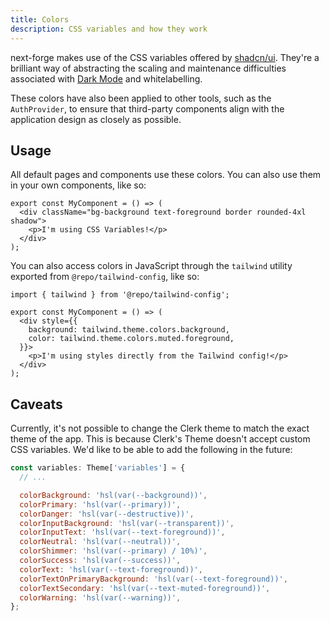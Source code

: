 ```yaml
---
title: Colors
description: CSS variables and how they work
---
```


next-forge makes use of the CSS variables offered by [shadcn/ui](https://ui.shadcn.com/). They're a brilliant way of abstracting the scaling and maintenance difficulties associated with [Dark Mode](/packages/design-system/dark-mode) and whitelabelling.

These colors have also been applied to other tools, such as the `AuthProvider`, to ensure that third-party components align with the application design as closely as possible.

## Usage

All default pages and components use these colors. You can also use them in your own components, like so:

```component.tsx
export const MyComponent = () => (
  <div className="bg-background text-foreground border rounded-4xl shadow">
    <p>I'm using CSS Variables!</p>
  </div>
);
```

You can also access colors in JavaScript through the `tailwind` utility exported from `@repo/tailwind-config`, like so:

```tsx title="component.tsx"
import { tailwind } from '@repo/tailwind-config';

export const MyComponent = () => (
  <div style={{
    background: tailwind.theme.colors.background,
    color: tailwind.theme.colors.muted.foreground,
  }}>
    <p>I'm using styles directly from the Tailwind config!</p>
  </div>
);
```

## Caveats

Currently, it's not possible to change the Clerk theme to match the exact theme of the app. This is because Clerk's Theme doesn't accept custom CSS variables. We'd like to be able to add the following in the future:

```jsx title="packages/design-system/providers/clerk.tsx {4-15}"
const variables: Theme['variables'] = {
  // ...

  colorBackground: 'hsl(var(--background))',
  colorPrimary: 'hsl(var(--primary))',
  colorDanger: 'hsl(var(--destructive))',
  colorInputBackground: 'hsl(var(--transparent))',
  colorInputText: 'hsl(var(--text-foreground))',
  colorNeutral: 'hsl(var(--neutral))',
  colorShimmer: 'hsl(var(--primary) / 10%)',
  colorSuccess: 'hsl(var(--success))',
  colorText: 'hsl(var(--text-foreground))',
  colorTextOnPrimaryBackground: 'hsl(var(--text-foreground))',
  colorTextSecondary: 'hsl(var(--text-muted-foreground))',
  colorWarning: 'hsl(var(--warning))',
};
```
